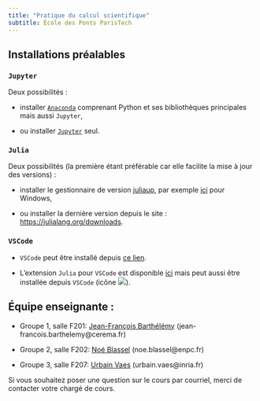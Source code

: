```yaml
---
title: "Pratique du calcul scientifique"
subtitle: École des Ponts ParisTech
---
```


## Installations préalables

### `Jupyter`

Deux possibilités :

- installer [`Anaconda`](https://www.anaconda.com/download) comprenant Python et ses bibliothèques principales mais aussi `Jupyter`,

- ou installer [`Jupyter`](https://jupyter.org/install) seul.

### `Julia`

Deux possibilités (la première étant préférable car elle facilite la mise à jour des versions) :

- installer le gestionnaire de version [juliaup](https://github.com/JuliaLang/juliaup), par exemple [ici](https://www.microsoft.com/store/apps/9NJNWW8PVKMN) pour Windows,

- ou installer la dernière version depuis le site : <https://julialang.org/downloads>.

### `VSCode`

- `VSCode` peut être installé depuis [ce lien](https://code.visualstudio.com/).

- L'extension `Julia` pour `VSCode` est disponible [ici](https://marketplace.visualstudio.com/items?itemName=julialang.language-julia) mais peut aussi être installée depuis `VSCode` (icône ![](logo_ext_vscode.png)).

## Équipe enseignante :

- Groupe 1, salle F201: [Jean-François Barthélémy](https://www.cerema.fr/fr/innovation-recherche/recherche/equipes/membre/jean-francois-barthelemy) (jean-francois.barthelemy@cerema.fr)

- Groupe 2, salle F202: [Noé Blassel](https://noeblassel.github.io/) (noe.blassel@enpc.fr)

- Groupe 3, salle F207: [Urbain Vaes](https://urbain.vaes.uk/) (urbain.vaes@inria.fr)

Si vous souhaitez poser une question sur le cours par courriel, merci de contacter votre chargé de cours.

